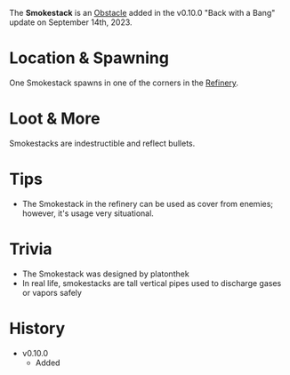 The **Smokestack** is an [Obstacle](/obstacles) added in the v0.10.0 "Back with a Bang" update on September 14th, 2023.

# Location & Spawning
One Smokestack spawns in one of the corners in the [Refinery](/buildings/refinery).

# Loot & More
Smokestacks are indestructible and reflect bullets.

# Tips
- The Smokestack in the refinery can be used as cover from enemies; however, it's usage very situational.

# Trivia
- The Smokestack was designed by platonthek
- In real life, smokestacks are tall vertical pipes used to discharge gases or vapors safely

# History
- v0.10.0
    - Added